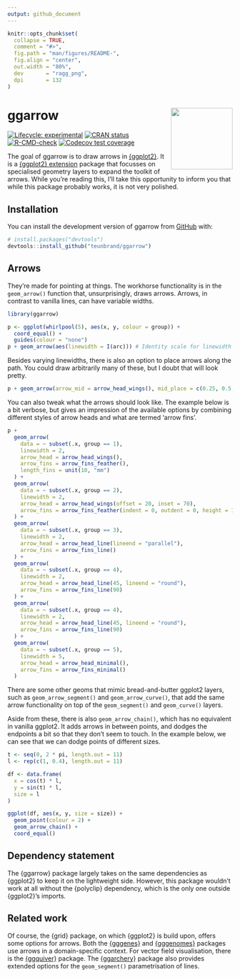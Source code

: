 ```yaml
---
output: github_document
---
```


<!-- README.md is generated from README.Rmd. Please edit that file -->

```r
knitr::opts_chunk$set(
  collapse = TRUE,
  comment = "#>",
  fig.path = "man/figures/README-",
  fig.align = "center",
  out.width = "80%",
  dev       = "ragg_png",
  dpi       = 132
)
```

# ggarrow <img src="man/figures/logo.png" align="right" height="138" />

<!-- badges: start -->
[![Lifecycle: experimental](https://img.shields.io/badge/lifecycle-experimental-orange.svg)](https://lifecycle.r-lib.org/articles/stages.html#experimental)
[![CRAN status](https://www.r-pkg.org/badges/version/ggarrow)](https://CRAN.R-project.org/package=ggarrow)
[![R-CMD-check](https://github.com/teunbrand/ggarrow/actions/workflows/R-CMD-check.yaml/badge.svg)](https://github.com/teunbrand/ggarrow/actions/workflows/R-CMD-check.yaml)
[![Codecov test coverage](https://codecov.io/gh/teunbrand/ggarrow/branch/main/graph/badge.svg)](https://app.codecov.io/gh/teunbrand/ggarrow?branch=main)
<!-- badges: end -->

The goal of ggarrow is to draw arrows in [{ggplot2}](https://ggplot2.tidyverse.org/). It is a [{ggplot2} extension](https://exts.ggplot2.tidyverse.org/gallery/) package that focusses on specialised geometry layers to expand the toolkit of arrows. While you're reading this, I'll take this opportunity to inform you that while this package probably works, it is not very polished.

## Installation

You can install the development version of ggarrow from [GitHub](https://github.com/) with:

``` r
# install.packages("devtools")
devtools::install_github("teunbrand/ggarrow")
```

## Arrows

They're made for pointing at things. The workhorse functionality is in the `geom_arrow()` function that, unsurprisingly, draws arrows. Arrows, in contrast to vanilla lines, can have variable widths.

```r
library(ggarrow)

p <- ggplot(whirlpool(5), aes(x, y, colour = group)) +
  coord_equal() +
  guides(colour = "none")
p + geom_arrow(aes(linewidth = I(arc))) # Identity scale for linewidth
```

Besides varying linewidths, there is also an option to place arrows along the path. 
You could draw arbitrarily many of these, but I doubt that will look pretty.

```r
p + geom_arrow(arrow_mid = arrow_head_wings(), mid_place = c(0.25, 0.5, 0.75))
```

You can also tweak what the arrows should look like.
The example below is a bit verbose, but gives an impression of the available options by combining different styles of arrow heads and what are termed 'arrow fins'.

```r
p + 
  geom_arrow(
    data = ~ subset(.x, group == 1),
    linewidth = 2, 
    arrow_head = arrow_head_wings(),
    arrow_fins = arrow_fins_feather(),
    length_fins = unit(10, "mm")
  ) +
  geom_arrow(
    data = ~ subset(.x, group == 2),
    linewidth = 2, 
    arrow_head = arrow_head_wings(offset = 20, inset = 70),
    arrow_fins = arrow_fins_feather(indent = 0, outdent = 0, height = 1)
  ) +
  geom_arrow(
    data = ~ subset(.x, group == 3),
    linewidth = 2, 
    arrow_head = arrow_head_line(lineend = "parallel"),
    arrow_fins = arrow_fins_line()
  ) +
  geom_arrow(
    data = ~ subset(.x, group == 4),
    linewidth = 2, 
    arrow_head = arrow_head_line(45, lineend = "round"),
    arrow_fins = arrow_fins_line(90)
  ) +
  geom_arrow(
    data = ~ subset(.x, group == 4),
    linewidth = 2, 
    arrow_head = arrow_head_line(45, lineend = "round"),
    arrow_fins = arrow_fins_line(90)
  ) +
  geom_arrow(
    data = ~ subset(.x, group == 5),
    linewidth = 5, 
    arrow_head = arrow_head_minimal(),
    arrow_fins = arrow_fins_minimal()
  )
```

There are some other geoms that mimic bread-and-butter ggplot2 layers, such as `geom_arrow_segment()` and `geom_arrow_curve()`, that add the same arrow functionality on top of the `geom_segment()` and `geom_curve()` layers.

Aside from these, there is also `geom_arrow_chain()`, which has no equivalent in vanilla ggplot2. It adds arrows in between points, and dodges the endpoints a bit so that they don't seem to touch. In the example below, we can see that we can dodge points of different sizes.

```r
t <- seq(0, 2 * pi, length.out = 11)
l <- rep(c(1, 0.4), length.out = 11)

df <- data.frame(
  x = cos(t) * l,
  y = sin(t) * l,
  size = l
)

ggplot(df, aes(x, y, size = size)) +
  geom_point(colour = 2) +
  geom_arrow_chain() +
  coord_equal()
```

## Dependency statement

The {ggarrow} package largely takes on the same dependencies as {ggplot2} to keep it on the lightweight side. However, this package wouldn't work at all without the {polyclip} dependency, which is the only one outside {ggplot2}'s imports.

## Related work

Of course, the {grid} package, on which {ggplot2} is build upon, offers some options for arrows.
Both the [{gggenes}](https://wilkox.org/gggenes/) and [{gggenomes}](https://thackl.github.io/gggenomes/) packages use arrows in a domain-specific context.
For vector field visualisation, there is the [{ggquiver}](http://pkg.mitchelloharawild.com/ggquiver/) package.
The [{ggarchery}](https://github.com/mdhall272/ggarchery) package also provides extended options for the `geom_segment()` parametrisation of lines.

